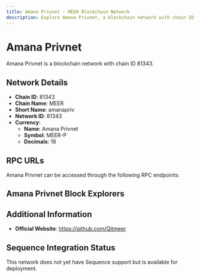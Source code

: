 ```yaml
--- 
title: Amana Privnet - MEER Blockchain Network
description: Explore Amana Privnet, a blockchain network with chain ID 81343. Learn about its native currency, Amana Privnet, and how to interact with the network.
---
```


# Amana Privnet

Amana Privnet is a blockchain network with chain ID 81343.

## Network Details

- **Chain ID**: 81343
- **Chain Name**: MEER
- **Short Name**: amanapriv
- **Network ID**: 81343
- **Currency**: 
  - **Name**: Amana Privnet
  - **Symbol**: MEER-P
  - **Decimals**: 18

## RPC URLs

Amana Privnet can be accessed through the following RPC endpoints:



## Amana Privnet Block Explorers



## Additional Information

- **Official Website**: https://github.com/Qitmeer

## Sequence Integration Status

This network does not yet have Sequence support but is available for deployment.
